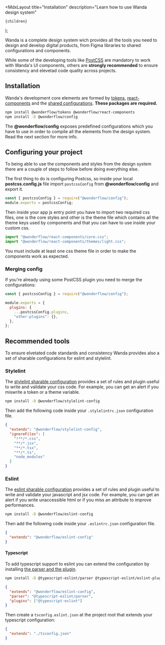 
  <MdxLayout
    title="Installation"
    description="Learn how to use Wanda design system"
  >
    {children}
  </MdxLayout>
);

Wanda is a complete design system wich provides all the tools you need to design and develop digital products, from Figma libraries to shared configurations and components.

While some of the developing tools like [PostCSS](https://postcss.org/) are mandatory to work with Wanda's UI components, others are **strongly recommended** to ensure consistency and elevetad code quality across projects.

## Installation

Wanda's development core elements are formed by [tokens](/develop/design-tokens/), [react-components](https://github.com/wonderflow-bv/react-components) and the [shared configurations](https://github.com/wonderflow-bv/config/). **These packages are required.**

```bash
npm install @wonderflow/tokens @wonderflow/react-components
npm install -D @wonderflow/config
```

<Snackbar type="info">
  The <b>@wonderflow/config</b> exposes predefined configurations which you have
  to use in order to compile all the elements from the design system. Read the
  next section for more info.
</Snackbar>

## Configuring your project

To being able to use the components and styles from the design system there are a couple of steps to follow before doing everything else.

The first thing to do is configuring Postcss, so inside your local **postcss.config.js** file import `postcssConfig` from **@wonderflow/config** and export it.

```js
const { postcssConfig } = require("@wonderflow/config");
module.exports = postcssConfig;
```

Then inside your app js entry point you have to import two required css files, one is the core styles and other is the theme file which contains all the theme keys used by components and that you can have to use inside your custom css.

```js
import "@wonderflow/react-components/core.css";
import "@wonderflow/react-components/themes/light.css";
```

<Snackbar type="warning" title="Include at least one theme">
  You must include at least one css theme file in order to make the components
  work as expected.
</Snackbar>

### Merging config

If you're already using some PostCSS plugin you need to merge the configurations:

```js
const { postcssConfig } = require("@wonderflow/config");

module.exports = {
  plugins: {
    ...postcssConfig.plugins,
    "other-plugins": {},
  },
};
```

## Recommended tools

To ensure elvetated code standards and consistency Wanda provides also a set of sharable configurations for eslint and stylelint.

### Stylelint

The [stylelint sharable configuration](https://github.com/wonderflow-bv/stylelint-config-wonderflow) provides a set of rules and plugin useful to write and validate your css code. For example, you can get an alert if you miswrite a token or a theme variable.

```bash
npm install -D @wonderflow/stylelint-config
```

Then add the following code inside your `.stylelintrc.json` configuration file.

```json
{
  "extends": "@wonderflow/stylelint-config",
  "ignoreFiles": [
    "!**/*.css",
    "**/*.jsx",
    "**/*.tsx",
    "**/*.ts",
    "node_modules"
  ]
}
```

### Eslint

The [eslint sharable configuration](https://github.com/wonderflow-bv/eslint-config-wonderflow) provides a set of rules and plugin useful to write and validate your javascript and jsx code. For example, you can get an alert if you write unaccessible html or if you miss an attribute to improve performances.

```bash
npm install -D @wonderflow/eslint-config
```

Then add the following code inside your `.eslintrc.json` configuration file.

```json
{
  "extends": "@wonderflow/eslint-config"
}
```

#### Typescript

To add typescript support to eslint you can extend the configuration by installing [the parser and the plugin](https://www.npmjs.com/package/@typescript-eslint/eslint-plugin).

```bash
npm install -D @typescript-eslint/parser @typescript-eslint/eslint-plugin
```

```json
{
  "extends": "@wonderflow/eslint-config",
  "parser": "@typescript-eslint/parser",
  "plugins": ["@typescript-eslint"]
}
```

Then create a `tsconfig.eslint.json` at the project root that extends your typescript configuration:

```json
{
  "extends": "./tsconfig.json"
}
```
